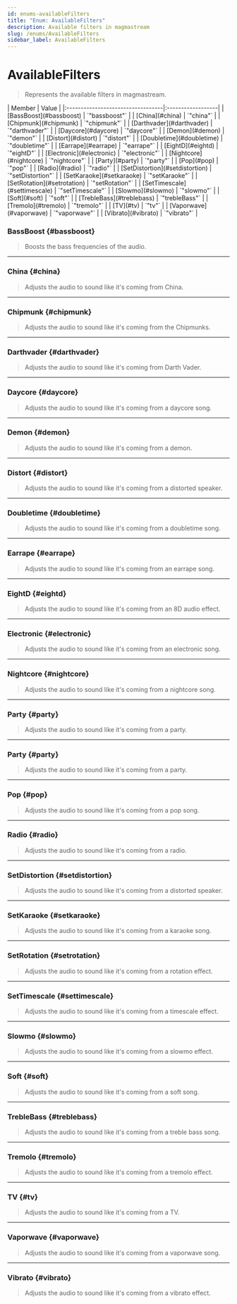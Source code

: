 ```yaml
---
id: enums-availableFilters
title: "Enum: AvailableFilters"
description: Available filters in magmastream
slug: /enums/AvailableFilters
sidebar_label: AvailableFilters
---
```



# AvailableFilters

> Represents the available filters in magmastream.

<Tabs>
  <TabItem value="members" label="Enumeration Members" default>
  | Member                            | Value             |
  |:----------------------------------|:------------------|
  | [BassBoost](#bassboost)         | `"bassboost"`     |
  | [China](#china)                 | `"china"`         |
  | [Chipmunk](#chipmunk)           | `"chipmunk"`      |
  | [Darthvader](#darthvader)       | `"darthvader"`    |
  | [Daycore](#daycore)             | `"daycore"`       |
  | [Demon](#demon)                 | `"demon"`         |
  | [Distort](#distort)             | `"distort"`       |
  | [Doubletime](#doubletime)       | `"doubletime"`    |
  | [Earrape](#earrape)             | `"earrape"`       |
  | [EightD](#eightd)               | `"eightD"`        |
  | [Electronic](#electronic)       | `"electronic"`    |
  | [Nightcore](#nightcore)         | `"nightcore"`     |
  | [Party](#party)                 | `"party"`         |
  | [Pop](#pop)                     | `"pop"`           |
  | [Radio](#radio)                 | `"radio"`         |
  | [SetDistortion](#setdistortion) | `"setDistortion"` |
  | [SetKaraoke](#setkaraoke)       | `"setKaraoke"`    |
  | [SetRotation](#setrotation)     | `"setRotation"`   |
  | [SetTimescale](#settimescale)   | `"setTimescale"`  |
  | [Slowmo](#slowmo)               | `"slowmo"`        |
  | [Soft](#soft)                   | `"soft"`          |
  | [TrebleBass](#treblebass)       | `"trebleBass"`    |
  | [Tremolo](#tremolo)             | `"tremolo"`       |
  | [TV](#tv)                       | `"tv"`            |
  | [Vaporwave](#vaporwave)         | `"vaporwave"`     |
  | [Vibrato](#vibrato)             | `"vibrato"`       |
  </TabItem>
</Tabs>

### BassBoost {#bassboost}

> Boosts the bass frequencies of the audio.

---

### China {#china}

> Adjusts the audio to sound like it's coming from China.

---

### Chipmunk {#chipmunk}

> Adjusts the audio to sound like it's coming from the Chipmunks.

---

### Darthvader {#darthvader}

> Adjusts the audio to sound like it's coming from Darth Vader.

---

### Daycore {#daycore}

> Adjusts the audio to sound like it's coming from a daycore song.

---

### Demon {#demon}

> Adjusts the audio to sound like it's coming from a demon.

---

### Distort {#distort}

> Adjusts the audio to sound like it's coming from a distorted speaker.

---

### Doubletime {#doubletime}

> Adjusts the audio to sound like it's coming from a doubletime song.

---

### Earrape {#earrape}

> Adjusts the audio to sound like it's coming from an earrape song.

---

### EightD {#eightd}

> Adjusts the audio to sound like it's coming from an 8D audio effect.

---

### Electronic {#electronic}

> Adjusts the audio to sound like it's coming from an electronic song.

---

### Nightcore {#nightcore}

> Adjusts the audio to sound like it's coming from a nightcore song.

---

### Party {#party}

> Adjusts the audio to sound like it's coming from a party.

---

### Party {#party}

> Adjusts the audio to sound like it's coming from a party.

---

### Pop {#pop}

> Adjusts the audio to sound like it's coming from a pop song.

---

### Radio {#radio}

> Adjusts the audio to sound like it's coming from a radio.

---

### SetDistortion {#setdistortion}

> Adjusts the audio to sound like it's coming from a distorted speaker.

---

### SetKaraoke {#setkaraoke}

> Adjusts the audio to sound like it's coming from a karaoke song.

---

### SetRotation {#setrotation}

> Adjusts the audio to sound like it's coming from a rotation effect.

---

### SetTimescale {#settimescale}

> Adjusts the audio to sound like it's coming from a timescale effect.

---

### Slowmo {#slowmo}

> Adjusts the audio to sound like it's coming from a slowmo effect.

---

### Soft {#soft}

> Adjusts the audio to sound like it's coming from a soft song.

---

### TrebleBass {#treblebass}

> Adjusts the audio to sound like it's coming from a treble bass song.

---

### Tremolo {#tremolo}

> Adjusts the audio to sound like it's coming from a tremolo effect.

---

### TV {#tv}

> Adjusts the audio to sound like it's coming from a TV.

---

### Vaporwave {#vaporwave}

> Adjusts the audio to sound like it's coming from a vaporwave song.

---

### Vibrato {#vibrato}

> Adjusts the audio to sound like it's coming from a vibrato effect.